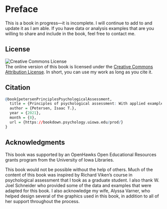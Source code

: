 # Preface {-}

This is a book in progress—it is incomplete. I will continue to add to and update it as I am able. If you have data or analysis examples that are you willing to share and include in the book, feel free to contact me.

## License

![Creative Commons License](Images/CC-BY.png)  
The online version of this book is licensed under the [Creative Commons Attribution License](https://creativecommons.org/licenses/by/4.0/). In short, you can use my work as long as you cite it.

## Citation

```r
@book{petersenPrinciplesPsychologicalAssessment,
  title = {Principles of psychological assessment: With applied examples in R},
  author = {Petersen, Isaac T.},
  year = {2021},
  month = {8},
  url = {https://bookdown.psychology.uiowa.edu/prod/}
}
```

## Acknowledgments

This book was supported by an OpenHawks Open Educational Resources grants program from the University of Iowa Libraries.

This book would not be possible without the help of others. Much of the content of this book was inspired by Richard Viken's course in psychological assessment that I took as a graduate student. I also thank W. Joel Schneider who provided some of the data and examples that were adapted for this book. I also acknowledge my wife, Alyssa Varner, who helped design several of the graphics used in this book, in addition to all of her support throughout the process.